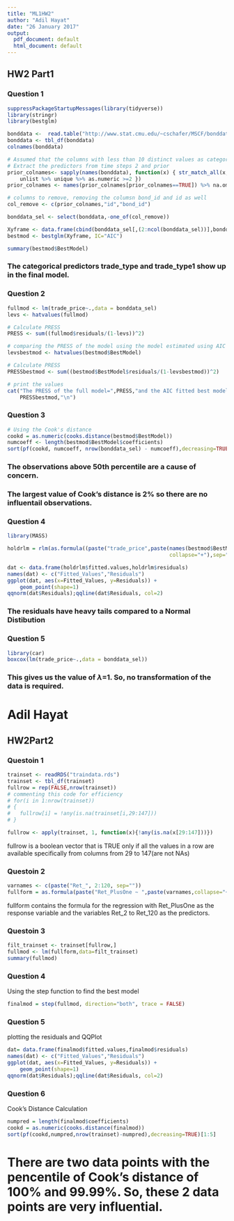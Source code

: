 ```yaml
---
title: "ML1HW2"
author: "Adil Hayat"
date: "26 January 2017"
output:
  pdf_document: default
  html_document: default
---
```

## HW2 Part1
### Question 1
```r
suppressPackageStartupMessages(library(tidyverse))
library(stringr)
library(bestglm)

bonddata <-  read.table("http://www.stat.cmu.edu/~cschafer/MSCF/bonddata.txt",sep=",", header=T)
bonddata <- tbl_df(bonddata)
colnames(bonddata)

# Assumed that the columns with less than 10 distinct values as categorical 
# Extract the predictors from time steps 2 and prior 
prior_colnames<- sapply(names(bonddata), function(x) { str_match_all(x, "[0-9]+") %>% 
    unlist %>% unique %>% as.numeric >=2 })
prior_colnames <- names(prior_colnames[prior_colnames==TRUE]) %>% na.omit %>% unique

# columns to remove, removing the columsn bond_id and id as well 
col_remove <- c(prior_colnames,"id","bond_id")

bonddata_sel <- select(bonddata,-one_of(col_remove))

Xyframe <- data.frame(cbind(bonddata_sel[,(2:ncol(bonddata_sel))],bonddata_sel[,1]))
bestmod <- bestglm(Xyframe, IC="AIC")

summary(bestmod$BestModel)
```
### The categorical predictors trade_type and trade_type1 show up in the final model.


### Question 2
```r

fullmod <- lm(trade_price~.,data = bonddata_sel)
levs <- hatvalues(fullmod)

# Calculate PRESS
PRESS <- sum((fullmod$residuals/(1-levs))^2)

# comparing the PRESS of the model using the model estimated using AIC
levsbestmod <- hatvalues(bestmod$BestModel)

# Calculate PRESS
PRESSbestmod <- sum((bestmod$BestModel$residuals/(1-levsbestmod))^2)

# print the values
cat("The PRESS of the full model=",PRESS,"and the AIC fitted best model=",
    PRESSbestmod,"\n")
```
### Question 3
```r
# Using the Cook's distance
cookd = as.numeric(cooks.distance(bestmod$BestModel))
numcoeff <- length(bestmod$BestModel$coefficients)
sort(pf(cookd, numcoeff, nrow(bonddata_sel) - numcoeff),decreasing=TRUE)[1:5]
```
### The observations above 50th percentile are a cause of concern.
### The largest value of Cook's distance is 2% so there are no influentail observations.

### Question 4
```r
library(MASS)

holdrlm = rlm(as.formula((paste("trade_price",paste(names(bestmod$BestModel$coefficients[-1]),
                                                    collapse="+"),sep="~"))),data = bonddata_sel)

dat <- data.frame(holdrlm$fitted.values,holdrlm$residuals)
names(dat) <- c("Fitted_Values","Residuals")
ggplot(dat, aes(x=Fitted_Values, y=Residuals)) +
    geom_point(shape=1)
qqnorm(dat$Residuals);qqline(dat$Residuals, col=2)

```
### The residuals have heavy tails compared to a Normal Distibution

### Question 5
```r
library(car)
boxcox(lm(trade_price~.,data = bonddata_sel))
```
### This gives us the value of $\lambda$=1. So, no transformation of the data is required. 

\newpage
# Adil Hayat
## HW2Part2
### Questoin 1
```r
trainset <- readRDS("traindata.rds")
trainset <- tbl_df(trainset)
fullrow = rep(FALSE,nrow(trainset))
# commenting this code for efficiency
# for(i in 1:nrow(trainset))
# {
#   fullrow[i] = !any(is.na(trainset[i,29:147]))
# }

fullrow <- apply(trainset, 1, function(x){!any(is.na(x[29:147]))})
```
fullrow is a boolean vector that is TRUE only if all the values in a row are available specifically from columns from 29 to 147(are not NAs)   

### Questoin 2
```r
varnames <- c(paste("Ret_", 2:120, sep=""))
fullform = as.formula(paste("Ret_PlusOne ~ ",paste(varnames,collapse="+")))
```
fullform contains the formula for the regression with Ret_PlusOne as the response variable and the variables Ret_2 to Ret_120 as the predictors.

### Questoin 3
```r
filt_trainset <- trainset[fullrow,]
fullmod <- lm(fullform,data=filt_trainset)
summary(fullmod)
```

### Question 4
Using the step function to find the best model
```r
finalmod = step(fullmod, direction="both", trace = FALSE)
```

### Question 5
plotting the residuals and QQPlot
```r
dat= data.frame(finalmod$fitted.values,finalmod$residuals)
names(dat) <- c("Fitted_Values","Residuals")
ggplot(dat, aes(x=Fitted_Values, y=Residuals)) +
    geom_point(shape=1)
qqnorm(dat$Residuals);qqline(dat$Residuals, col=2)
```
### Question 6
Cook's Distance Calculation
```r
numpred = length(finalmod$coefficients)
cookd = as.numeric(cooks.distance(finalmod))
sort(pf(cookd,numpred,nrow(trainset)-numpred),decreasing=TRUE)[1:5]
```
# There are two data points with the pencentile of Cook's distance of 100% and 99.99%. So, these 2 data points are very influential.
